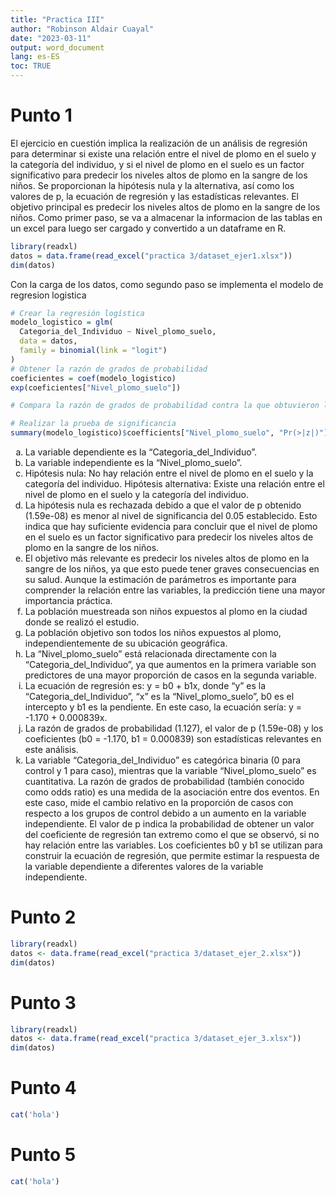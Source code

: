 ```yaml
---
title: "Practica III"
author: "Robinson Aldair Cuayal"
date: "2023-03-11"
output: word_document
lang: es-ES
toc: TRUE
---
```


\newpage

# Punto 1

El ejercicio en cuestión implica la realización de un análisis de regresión para determinar si existe
una relación entre el nivel de plomo en el suelo y la categoría del individuo, y si el nivel de plomo
en el suelo es un factor significativo para predecir los niveles altos de plomo en la sangre de los niños. 
Se proporcionan la hipótesis nula y la alternativa, así como los valores de p, la ecuación de regresión y 
las estadísticas relevantes. El objetivo principal es predecir los niveles altos de plomo en la sangre de los niños. 
Como primer paso, se va a almacenar la informacion de las tablas en un excel para luego ser cargado y convertido a un 
dataframe en R.

```r
library(readxl)
datos = data.frame(read_excel("practica 3/dataset_ejer1.xlsx"))
dim(datos)
```
Con la carga de los datos, como segundo paso se implementa el modelo de regresion logistica
```r
# Crear la regresión logística
modelo_logistico = glm(
  Categoria_del_Individuo ~ Nivel_plomo_suelo,
  data = datos,
  family = binomial(link = "logit")
)
# Obtener la razón de grados de probabilidad
coeficientes = coef(modelo_logistico)
exp(coeficientes["Nivel_plomo_suelo"])

# Compara la razón de grados de probabilidad contra la que obtuvieron los autores (14.25)

# Realizar la prueba de significancia
summary(modelo_logistico)$coefficients["Nivel_plomo_suelo", "Pr(>|z|)"]

```


a) La variable dependiente es la "Categoria_del_Individuo".
b) La variable independiente es la "Nivel_plomo_suelo".
c) Hipótesis nula: No hay relación entre el nivel de plomo en el suelo y la categoría del individuo. 
Hipótesis alternativa: Existe una relación entre el nivel de plomo en el suelo y la categoría del individuo.
d) La hipótesis nula es rechazada debido a que el valor de p obtenido (1.59e-08) es menor al nivel de 
significancia del 0.05 establecido. Esto indica que hay suficiente evidencia para concluir que el nivel de plomo 
en el suelo es un factor significativo para predecir los niveles altos de plomo en la sangre de los niños.
e) El objetivo más relevante es predecir los niveles altos de plomo en la sangre de los niños, ya que esto puede 
tener graves consecuencias en su salud. Aunque la estimación de parámetros es importante para comprender la relación 
entre las variables, la predicción tiene una mayor importancia práctica.
f) La población muestreada son niños expuestos al plomo en la ciudad donde se realizó el estudio.
g) La población objetivo son todos los niños expuestos al plomo, independientemente de su ubicación geográfica.
h) La "Nivel_plomo_suelo" está relacionada directamente con la "Categoria_del_Individuo", ya que aumentos en la 
primera variable son predictores de una mayor proporción de casos en la segunda variable.
i) La ecuación de regresión es: y = b0 + b1x, donde "y" es la "Categoria_del_Individuo", "x" es la "Nivel_plomo_suelo", 
b0 es el intercepto y b1 es la pendiente. En este caso, la ecuación sería: y = -1.170 + 0.000839x.
j) La razón de grados de probabilidad (1.127), el valor de p (1.59e-08) y los coeficientes (b0 = -1.170, b1 = 0.000839) 
son estadísticas relevantes en este análisis.
k) La variable "Categoria_del_Individuo" es categórica binaria (0 para control y 1 para caso), mientras que la variable 
"Nivel_plomo_suelo" es cuantitativa. 
La razón de grados de probabilidad (también conocido como odds ratio) es una medida de la asociación entre dos eventos. 
En este caso, mide el cambio relativo en la proporción de casos con respecto a los grupos de control debido a un 
aumento en la variable independiente. El valor de p indica la probabilidad de obtener un valor del coeficiente de 
regresión tan extremo como el que se observó, si no hay relación entre las variables. 
Los coeficientes b0 y b1 se utilizan para construir la ecuación de regresión, que permite estimar la respuesta de 
la variable dependiente a diferentes valores de la variable independiente.


# Punto 2

```r
library(readxl)
datos <- data.frame(read_excel("practica 3/dataset_ejer_2.xlsx"))
dim(datos)
```

# Punto 3

```r
library(readxl)
datos <- data.frame(read_excel("practica 3/dataset_ejer_3.xlsx"))
dim(datos)
```

# Punto 4

```r
cat('hola')
```

# Punto 5

```r
cat('hola')
```